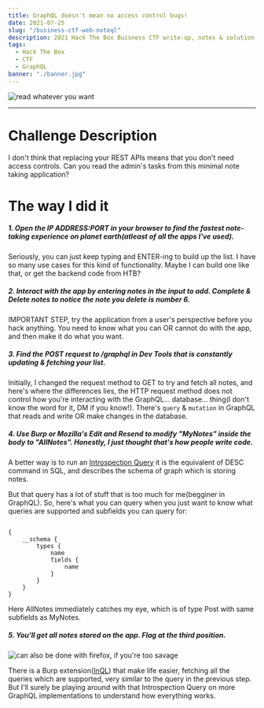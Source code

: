 ```yaml
---
title: GraphQL doesn't mean no access control bugs!
date: 2021-07-25
slug: "/business-ctf-web-noteql"
description: 2021 Hack The Box Buisness CTF write-up, notes & solution
tags:
  - Hack The Box
  - CTF
  - GraphQL
banner: "./banner.jpg"
---
```


![read whatever you want](./banner.jpg)

---

# Challenge Description

I don't think that replacing your REST APIs means that you don't need access controls. Can you read the admin's tasks from this minimal note taking application?

# The way I did it

##### 1. Open the IP ADDRESS:PORT in your browser to find the fastest note-taking experience on planet earth(atleast of all the apps I've used).

Seriously, you can just keep typing and ENTER-ing to build up the list. I have so many use cases for this kind of functionality. Maybe I can build one like that, or get the backend code from HTB?

##### 2. Interact with the app by entering notes in the input to add. Complete & Delete notes to notice the note you delete is number 6.

IMPORTANT STEP, try the application from a user's perspective before you hack anything. You need to know what you can OR cannot do with the app, and then make it do what you want.

##### 3. Find the POST request to /graphql in Dev Tools that is constantly updating & fetching your list.

Initially, I changed the request method to GET to try and fetch all notes, and here's where the differences lies, the HTTP request method does not control how you're interacting with the GraphQL... database... thing(I don't know the word for it, DM if you know!). There's `query` & `mutation` in GraphQL that reads and write OR make changes in the database.

##### 4. Use Burp or Mozilla's Edit and Resend to modify "MyNotes" inside the body to "AllNotes". Honestly, I just thought that's how people write code.

A better way is to run an [Introspection Query](https://gist.github.com/craigbeck/b90915d49fda19d5b2b17ead14dcd6da) it is the equivalent of DESC command in SQL, and describes the schema of graph which is storing notes.

But that query has a lot of stuff that is too much for me(begginer in GraphQL). So, here's what you can query when you just want to know what queries are supported and subfields you can query for:

```

{
    __schema {
        types {
            name
            fields {
                name
            }
        }
    }
}

```

Here AllNotes immediately catches my eye, which is of type Post with same subfields as MyNotes.

##### 5. You'll get all notes stored on the app. Flag at the third position.

![can also be done with firefox, if you're too savage](./burp.png)

There is a Burp extension([InQL](https://github.com/portswigger/inql)) that make life easier, fetching all the queries which are supported, very similar to the query in the previous step. But I'll surely be playing around with that Introspection Query on more GraphQL implementations to understand how everything works.
